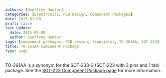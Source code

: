 ```yaml
---
authors: [Geoffrey Hunter]
categories: [Electronics, PCB Design, Component Packages]
date: 2015-01-08
draft: false
last_update:
  date: 2015-01-08
  author: Geoffrey Hunter
tags: [component packages, PCB design, transistor, TO-261AA, SOT-223]
title: TO-261AA Component Package
type: page
---
```



TO-261AA is a synonym for the SOT-233-3 (SOT-223 with 3 pins and 1 tab) package. See the [SOT-223 Component Package page](/pcb-design/component-packages/sot-223-component-package/) for more information.
